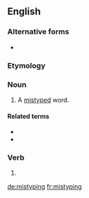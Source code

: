 ==English==

===Alternative forms===
* {{l|en|mis-typing}}

===Etymology===
{{prefix|mis|typing|lang=en}}

===Noun===
{{en-noun}}

# {{lb|en|countable}} A [[mistyped]] word.

====Related terms====
* {{l|en|typo}}
* {{l|en|typographical error}}

===Verb===
{{head|en|present participle}}

# {{present participle of|mistype|lang=en|nocat=1}}

[[de:mistyping]]
[[fr:mistyping]]